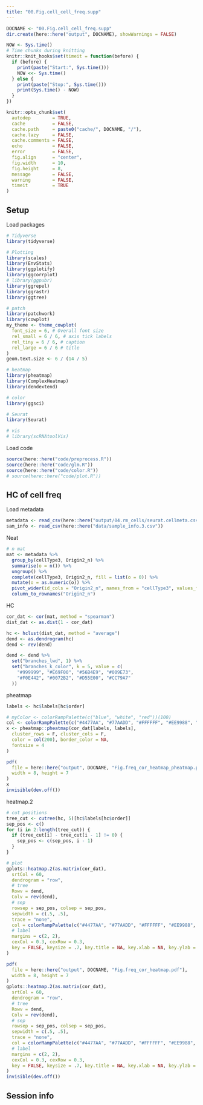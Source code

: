 ```yaml
---
title: "00.Fig.cell_cell_freq.supp"
---
```


```r
DOCNAME <- "00.Fig.cell_cell_freq.supp"
dir.create(here::here("output", DOCNAME), showWarnings = FALSE)

NOW <- Sys.time()
# Time chunks during knitting
knitr::knit_hooks$set(timeit = function(before) {
  if (before) {
    print(paste("Start:", Sys.time()))
    NOW <<- Sys.time()
  } else {
    print(paste("Stop:", Sys.time()))
    print(Sys.time() - NOW)
  }
})

knitr::opts_chunk$set(
  autodep        = TRUE,
  cache          = FALSE,
  cache.path     = paste0("cache/", DOCNAME, "/"),
  cache.lazy     = FALSE,
  cache.comments = FALSE,
  echo           = FALSE,
  error          = FALSE,
  fig.align      = "center",
  fig.width      = 10,
  fig.height     = 8,
  message        = FALSE,
  warning        = FALSE,
  timeit         = TRUE
)
```

## Setup

Load packages

```r
# Tidyverse
library(tidyverse)

# Plotting
library(scales)
library(EnvStats)
library(ggplotify)
library(ggcorrplot)
# library(ggpubr)
library(ggrepel)
library(ggrastr)
library(ggtree)

# patch
library(patchwork)
library(cowplot)
my_theme <- theme_cowplot(
  font_size = 6, # Overall font size
  rel_small = 6 / 6, # axis tick labels
  rel_tiny = 6 / 6, # caption
  rel_large = 6 / 6 # title
)
geom.text.size <- 6 / (14 / 5)

# heatmap
library(pheatmap)
library(ComplexHeatmap)
library(dendextend)

# color
library(ggsci)

# Seurat
library(Seurat)

# vis
# library(scRNAtoolVis)
```

Load code

```r
source(here::here("code/preprocess.R"))
source(here::here("code/glm.R"))
source(here::here("code/color.R"))
# source(here::here("code/plot.R"))
```

## HC of cell freq

Load metadata

```r
metadata <- read_csv(here::here("output/04.rm_cells/seurat.cellmeta.csv"))
sam_info <- read_csv(here::here("data/sample_info.3.csv"))
```

Neat

```r
# n mat
mat <- metadata %>%
  group_by(cellType3, Origin2_n) %>%
  summarise(o = n()) %>%
  ungroup() %>%
  complete(cellType3, Origin2_n, fill = list(o = 0)) %>%
  mutate(o = as.numeric(o)) %>%
  pivot_wider(id_cols = "Origin2_n", names_from = "cellType3", values_from = "o") %>%
  column_to_rownames("Origin2_n")
```

HC

```r
cor_dat <- cor(mat, method = "spearman")
dist_dat <- as.dist(1 - cor_dat)

hc <- hclust(dist_dat, method = "average")
dend <- as.dendrogram(hc)
dend <- rev(dend)

dend <- dend %>%
  set("branches_lwd", 1) %>%
  set("branches_k_color", k = 5, value = c(
    "#999999", "#E69F00", "#56B4E9", "#009E73",
    "#F0E442", "#0072B2", "#D55E00", "#CC79A7"
  ))
```

pheatmap

```r
labels <- hc$labels[hc$order]

# myColor <- colorRampPalette(c("blue", "white", "red"))(100)
col <- colorRampPalette(c("#4477AA", "#77AADD", "#FFFFFF", "#EE9988", "#BB4444"))
x <- pheatmap::pheatmap(cor_dat[labels, labels],
  cluster_rows = F, cluster_cols = F,
  color = col(200), border_color = NA,
  fontsize = 4
)

pdf(
  file = here::here("output", DOCNAME, "Fig.freq_cor_heatmap_pheatmap.pdf"),
  width = 8, height = 7
)
x
invisible(dev.off())
```

heatmap.2

```r
# cut positions
tree_cut <- cutree(hc, 5)[hc$labels[hc$order]]
sep_pos <- c()
for (i in 2:length(tree_cut)) {
  if (tree_cut[i] - tree_cut[i - 1] != 0) {
    sep_pos <- c(sep_pos, i - 1)
  }
}

# plot
gplots::heatmap.2(as.matrix(cor_dat),
  srtCol = 60,
  dendrogram = "row",
  # tree
  Rowv = dend,
  Colv = rev(dend),
  # sep
  rowsep = sep_pos, colsep = sep_pos,
  sepwidth = c(.5, .5),
  trace = "none",
  col = colorRampPalette(c("#4477AA", "#77AADD", "#FFFFFF", "#EE9988", "#BB4444")),
  # label
  margins = c(2, 2),
  cexCol = 0.3, cexRow = 0.3,
  key = FALSE, keysize = .7, key.title = NA, key.xlab = NA, key.ylab = NA, density.info = "none"
)

pdf(
  file = here::here("output", DOCNAME, "Fig.freq_cor_heatmap.pdf"),
  width = 8, height = 7
)
gplots::heatmap.2(as.matrix(cor_dat),
  srtCol = 60,
  dendrogram = "row",
  # tree
  Rowv = dend,
  Colv = rev(dend),
  # sep
  rowsep = sep_pos, colsep = sep_pos,
  sepwidth = c(.5, .5),
  trace = "none",
  col = colorRampPalette(c("#4477AA", "#77AADD", "#FFFFFF", "#EE9988", "#BB4444")),
  # label
  margins = c(2, 2),
  cexCol = 0.3, cexRow = 0.3,
  key = FALSE, keysize = .7, key.title = NA, key.xlab = NA, key.ylab = NA, density.info = "none"
)
invisible(dev.off())
```

## Session info

